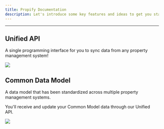 ```yaml
---
title: Propify Documentation
description: Let's introduce some key features and ideas to get you started.
---
```


---

## Unified API

A single programming interface for you to sync data from any property management system!

<Frame caption="The Propify Unified API">
  <img src="/images/unified-api.png" />
</Frame>

## Common Data Model

A data model that has been standardized across multiple property management systems.

You'll receive and update your Common Model data through our Unified API.

<Frame caption="The Propify Common Data Model">
  <img src="/images/single-data-model.png" />
</Frame>